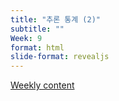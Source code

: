 ```yaml
---
title: "추론 통계 (2)"
subtitle: "" 
Week: 9
format: html
slide-format: revealjs
---
```


[Weekly content](https://changjunlee.com/teaching/grad_stat/weekly_2/)

<br>

